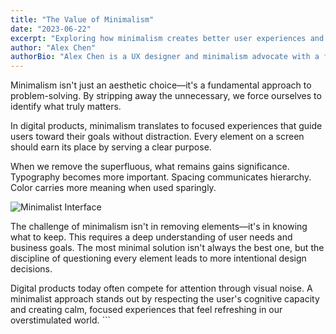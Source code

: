 ```yaml
---
title: "The Value of Minimalism"
date: "2023-06-22"
excerpt: "Exploring how minimalism creates better user experiences and more focused products."
author: "Alex Chen"
authorBio: "Alex Chen is a UX designer and minimalism advocate with a focus on creating intuitive digital experiences that prioritize user needs over visual complexity."
---
```


Minimalism isn't just an aesthetic choice—it's a fundamental approach to problem-solving. By stripping away the unnecessary, we force ourselves to identify what truly matters.

In digital products, minimalism translates to focused experiences that guide users toward their goals without distraction. Every element on a screen should earn its place by serving a clear purpose.

When we remove the superfluous, what remains gains significance. Typography becomes more important. Spacing communicates hierarchy. Color carries more meaning when used sparingly.

![Minimalist Interface](/placeholder.svg?height=400&width=600&query=minimalist+user+interface+with+clean+typography)

The challenge of minimalism isn't in removing elements—it's in knowing what to keep. This requires a deep understanding of user needs and business goals. The most minimal solution isn't always the best one, but the discipline of questioning every element leads to more intentional design decisions.

Digital products today often compete for attention through visual noise. A minimalist approach stands out by respecting the user's cognitive capacity and creating calm, focused experiences that feel refreshing in our overstimulated world.
\`\`\`
